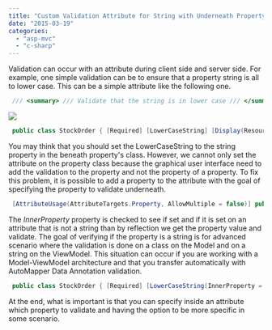 ```yaml
---
title: "Custom Validation Attribute for String with Underneath Property Validation"
date: "2015-03-19"
categories: 
  - "asp-mvc"
  - "c-sharp"
---
```


Validation can occur with an attribute during client side and server side. For example, one simple validation can be to ensure that a property string is all to lower case. This can be a simple attribute like the following one.


```csharp
 /// <summary> /// Validate that the string is in lower case /// </summary> [AttributeUsage(AttributeTargets.Property, AllowMultiple = false)] public class LowerCaseString : BaseDataAnnotation { protected override ValidationResult IsValid(object value, ValidationContext validationContext) { string model = value as string; if (model != null) { if(string.Equals(model, model.ToLowerInvariant(), StringComparison.InvariantCulture)) { return ValidationResult.Success; } } return base.ReturnDefaultErrorMessage(string.Format(Resources.DataAnnotationErrorMessage.StringNotLowerCase, validationContext.DisplayName) , new[] { validationContext.MemberName }); } } 
``` 

![](images/WebValidationAttribute-400x223.png)

```csharp
 public class StockOrder { [Required] [LowerCaseString] [Display(ResourceType = typeof(ModelPropertyDisplayName), Name = "StockSymbol")] public Symbol StockSymbol { get; set; } } 
``` 

You may think that you should set the LowerCaseString to the string property in the beneath property's class. However, we cannot only set the attribute on the property class because the graphical user interface need to add the validation to the property and not the property of a property. To fix this problem, it is possible to add a property to the attribute with the goal of specifying the property to validate underneath. 


```csharp
 [AttributeUsage(AttributeTargets.Property, AllowMultiple = false)] public class LowerCaseString : BaseDataAnnotation { public string InnerProperty { get; set; } protected override ValidationResult IsValid(object value, ValidationContext validationContext) { string model; if (value is string || String.IsNullOrEmpty(InnerProperty)) { model = value as string; } else { Type thisType = value.GetType(); PropertyInfo theMethod = thisType.GetProperty(InnerProperty); model = (string)theMethod.GetValue(value); } if (model != null) { if(string.Equals(model, model.ToLowerInvariant(), StringComparison.InvariantCulture)) { return ValidationResult.Success; } } return base.ReturnDefaultErrorMessage(string.Format(Resources.DataAnnotationErrorMessage.StringNotLowerCase, validationContext.DisplayName) , new[] { validationContext.MemberName }); } } 
``` 

The _InnerProperty_ property is checked to see if set and if it is set on an attribute that is not a string than by reflection we get the property value and validate. The goal of verifying if the property is a string is for advanced scenario where the validation is done on a class on the Model and on a string on the ViewModel. This situation can occur if you are working with a Model-ViewModel architecture and that you transfer automatically with AutoMapper Data Annotation validation.


```csharp
 public class StockOrder { [Required] [LowerCaseString(InnerProperty = "Value")] [Display(ResourceType = typeof(ModelPropertyDisplayName), Name = "StockSymbol")] public Symbol StockSymbol { get; set; } } 
``` 

At the end, what is important is that you can specify inside an attribute which property to validate and having the option to be more specific in some scenario.
